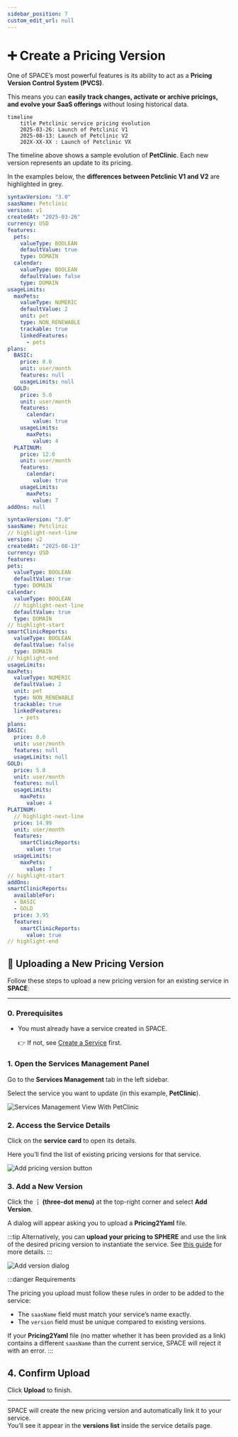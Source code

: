 ```yaml
---
sidebar_position: 7
custom_edit_url: null
---
```



# ➕ Create a Pricing Version

One of SPACE’s most powerful features is its ability to act as a **Pricing Version Control System (PVCS)**.  

This means you can **easily track changes, activate or archive pricings, and evolve your SaaS offerings** without losing historical data.

```mermaid
timeline
    title Petclinic service pricing evolution
    2025-03-26: Launch of Petclinic V1
    2025-08-13: Launch of Petclinic V2
    202X-XX-XX : Launch of Petclinic VX
```

The timeline above shows a sample evolution of **PetClinic**. Each new version represents an update to its pricing.

In the examples below, the **differences between Petclinic V1 and V2** are highlighted in grey.

<Tabs>
  <TabItem value="petclinic-v1" label="Petclinic V1">
  
  ```yaml
  syntaxVersion: "3.0"
  saasName: Petclinic
  version: v1
  createdAt: "2025-03-26"
  currency: USD
  features:
    pets:
      valueType: BOOLEAN
      defaultValue: true
      type: DOMAIN
    calendar:
      valueType: BOOLEAN
      defaultValue: false
      type: DOMAIN
  usageLimits:
    maxPets:
      valueType: NUMERIC
      defaultValue: 2
      unit: pet
      type: NON_RENEWABLE
      trackable: true
      linkedFeatures:
        - pets
  plans:
    BASIC:
      price: 0.0
      unit: user/month
      features: null
      usageLimits: null
    GOLD:
      price: 5.0
      unit: user/month
      features:
        calendar:
          value: true
      usageLimits:
        maxPets:
          value: 4
    PLATINUM:
      price: 12.0
      unit: user/month
      features:
        calendar:
          value: true
      usageLimits:
        maxPets:
          value: 7
  addOns: null
  ```
  </TabItem>

  <TabItem value="petclinic-v2" label="Petclinic V2">
  
  ```yaml
  syntaxVersion: "3.0"
saasName: Petclinic
// highlight-next-line
version: v2
createdAt: "2025-08-13"
currency: USD
features:
  pets:
    valueType: BOOLEAN
    defaultValue: true
    type: DOMAIN
  calendar:
    valueType: BOOLEAN
    // highlight-next-line
    defaultValue: true
    type: DOMAIN
// highlight-start
  smartClinicReports:
    valueType: BOOLEAN
    defaultValue: false
    type: DOMAIN
// highlight-end
usageLimits:
  maxPets:
    valueType: NUMERIC
    defaultValue: 2
    unit: pet
    type: NON_RENEWABLE
    trackable: true
    linkedFeatures:
      - pets
plans:
  BASIC:
    price: 0.0
    unit: user/month
    features: null
    usageLimits: null
  GOLD:
    price: 5.0
    unit: user/month
    features: null
    usageLimits:
      maxPets:
        value: 4
  PLATINUM:
    // highlight-next-line
    price: 14.99
    unit: user/month
    features:
      smartClinicReports:
        value: true
    usageLimits:
      maxPets:
        value: 7
// highlight-start
addOns:
  smartClinicReports:
    availableFor:
    - BASIC
    - GOLD
    price: 3.95
    features:
      smartClinicReports:
        value: true
// highlight-end
  ```
  </TabItem>
  </Tabs>

## 🚀 Uploading a New Pricing Version

Follow these steps to upload a new pricing version for an existing service in **SPACE**:

---

### 0. Prerequisites

- You must already have a service created in SPACE.  
  
  👉 If not, see [Create a Service](./create-service.md) first.

### 1. Open the Services Management Panel

Go to the **Services Management** tab in the left sidebar.  

Select the service you want to update (in this example, **PetClinic**).

![Services Management View With PetClinic](../../../static/img/space/user-guides/services-management-with-service.png)

### 2. Access the Service Details

Click on the **service card** to open its details.

Here you’ll find the list of existing pricing versions for that service.

![Add pricing version button](../../../static/img/space/user-guides/add-pricing-version.png)

### 3. Add a New Version

Click the **⋮ (three-dot menu)** at the top-right corner and select **Add Version**.

A dialog will appear asking you to upload a **Pricing2Yaml** file.

:::tip
Alternatively, you can **upload your pricing to SPHERE** and use the link of the desired pricing version to instantiate the service. See [this guide](../../sphere/introduction.md) for more details.
:::

![Add version dialog](../../../static/img/space/user-guides/add-new-version-dialog.png)

:::danger Requirements

The pricing you upload must follow these rules in order to be added to the service:

- The `saasName` field must match your service’s name exactly.
- The `version` field must be unique compared to existing versions.

If your **Pricing2Yaml** file (no matter whether it has been provided as a link) contains a different `saasName` than the current service, SPACE will reject it with an error.
:::

## 4. Confirm Upload

Click **Upload** to finish.  

---

SPACE will create the new pricing version and automatically link it to your service.  
You’ll see it appear in the **versions list** inside the service details page.
